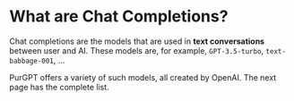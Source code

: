 # What are Chat Completions?

Chat completions are the models that are used in **text conversations** between user and AI. These models are, for example, `GPT-3.5-turbo`, `text-babbage-001`, ...

PurGPT offers a variety of such models, all created by OpenAI. The next page has the complete list.